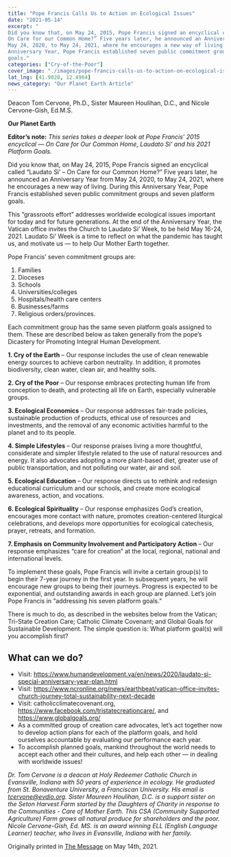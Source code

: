 ```yaml
---
title: "Pope Francis Calls Us to Action on Ecological Issues"
date: "2021-05-14"
excerpt: "
Did you know that, on May 24, 2015, Pope Francis signed an encyclical called “Laudato Si’ –
On Care for our Common Home?” Five years later, he announced an Anniversary Year from
May 24, 2020, to May 24, 2021, where he encourages a new way of living. During this
Anniversary Year, Pope Francis established seven public commitment groups and seven platform
goals."
categories: ["Cry-of-the-Poor"]
cover_image: "./images/pope-francis-calls-us-to-action-on-ecological-issues.jpg"
lat_lng: [41.9028, 12.4964]
news_category: "Our Planet Earth Article"
---
```


Deacon Tom Cervone, Ph.D., Sister Maureen Houlihan, D.C., and Nicole Cervone-Gish, Ed.M.S.

**Our Planet Earth**

**Editor’s note:**
_This series takes a deeper look at Pope Francis’ 2015 encyclical ― On Care for Our Common
Home, Laudato Si’ and his 2021 Platform Goals._

Did you know that, on May 24, 2015, Pope Francis signed an encyclical called “Laudato Si’ –
On Care for our Common Home?” Five years later, he announced an Anniversary Year from
May 24, 2020, to May 24, 2021, where he encourages a new way of living. During this
Anniversary Year, Pope Francis established seven public commitment groups and seven platform
goals.

This “grassroots effort” addresses worldwide ecological issues important for today and for future
generations. At the end of the Anniversary Year, the Vatican office invites the Church to
Laudato Si’ Week, to be held May 16-24, 2021. Laudato Si’ Week is a time to reflect on what
the pandemic has taught us, and motivate us ― to help Our Mother Earth together.

Pope Francis’ seven commitment groups are:

1. Families
2. Dioceses
3. Schools
4. Universities/colleges
5. Hospitals/health care centers
6. Businesses/farms
7. Religious orders/provinces.

Each commitment group has the same seven platform goals assigned to them. These are
described below as taken generally from the pope’s Dicastery for Promoting Integral Human
Development.

**1. Cry of the Earth** – Our response includes the use of clean renewable energy sources to
achieve carbon neutrality. In addition, it promotes biodiversity, clean water, clean air, and
healthy soils.

**2. Cry of the Poor** – Our response embraces protecting human life from conception to
death, and protecting all life on Earth, especially vulnerable groups.

**3. Ecological Economics** – Our response addresses fair-trade policies, sustainable
production of products, ethical use of resources and investments, and the removal of any
economic activities harmful to the planet and to its people.

**4. Simple Lifestyles** – Our response praises living a more thoughtful, considerate and
simpler lifestyle related to the use of natural resources and energy. It also advocates
adopting a more plant-based diet, greater use of public transportation, and not polluting
our water, air and soil.

**5. Ecological Education** – Our response directs us to rethink and redesign educational
curriculum and our schools, and create more ecological awareness, action, and vocations.

**6. Ecological Spirituality** – Our response emphasizes God’s creation, encourages more
contact with nature, promotes creation-centered liturgical celebrations, and develops
more opportunities for ecological catechesis, prayer, retreats, and formation.

**7. Emphasis on Community Involvement and Participatory Action** – Our response
emphasizes “care for creation” at the local, regional, national and international levels.

To implement these goals, Pope Francis will invite a certain group(s) to begin their 7-year
journey in the first year. In subsequent years, he will encourage new groups to being their
journeys. Progress is expected to be exponential, and outstanding awards in each group are
planned. Let’s join Pope Francis in “addressing his seven platform goals.”

There is much to do, as described in the websites below from the Vatican; Tri-State Creation
Care; Catholic Climate Covenant; and Global Goals for Sustainable Development. The simple
question is: What platform goal(s) will you accomplish first?

## What can we do?

- Visit: https://www.humandevelopment.va/en/news/2020/laudato-si-special-anniversary-year-plan.html
- Visit: https://www.ncronline.org/news/earthbeat/vatican-office-invites-church-journey-total-sustainability-next-decade
- Visit: catholicclimatecovenant.org, https://www.facebook.com/tristatecreationcare/, and
  https://www.globalgoals.org/
- As a committed group of creation care advocates, let’s act together now to develop action
  plans for each of the platform goals, and hold ourselves accountable by evaluating our
  performance each year.
- To accomplish planned goals, mankind throughout the world needs to accept each other
  and their cultures, and help each other ― in dealing with worldwide issues!

_Dr. Tom Cervone is a deacon at Holy Redeemer Catholic Church in Evansville, Indiana with 50
years of experience in ecology. He graduated from St. Bonaventure University, a Franciscan
University. His email is tcervone@evdio.org. Sister Maureen Houlihan, D.C. is a support sister
on the Seton Harvest Farm started by the Daughters of Charity in response to the Communities -
Care of Mother Earth. This CSA (Community Supported Agriculture) Farm grows all natural
produce for shareholders and the poor. Nicole Cervone-Gish, Ed. MS. is an award winning ELL
(English Language Learner) teacher, who lives in Evansville, Indiana with her family._

Originally printed in [The Message](https://evdiomessage.org/) on May 14th, 2021.
